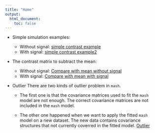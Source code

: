 ```yaml
---
title: "Home"
output:
  html_document:
    toc: false
---
```


* Simple simulation examples:
    + Without signal: [simple contrast example](Simple.Contrast1.html)
    + With signal: [simple contrast example2](Simple.Contrast2.html)
    
* The contrast matrix to subtract the mean:
    + Without signal: [Compare with mean without signal](CompareMeanNonSignal.html)
    + With signal: [Compare with mean with signal](CompareMeanSignal.html)
    
* Outlier 
    There are two kinds of outlier problem in `mash`. 

    + The first one is that the covariance matrices used to fit the `mash` model are not enough. The correct covariance matrices are not included in the `mash` model.

    + The other one happened when we want to apply the fitted `mash` model on a new dataset. The new data contains covariance structures that not currently coverred in the fitted model. [Outlier](Outlier_sim.html)

